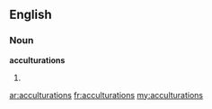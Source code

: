 ==English==

===Noun===
'''acculturations'''

# {{plural of|[[acculturation]]}}

[[ar:acculturations]]
[[fr:acculturations]]
[[my:acculturations]]